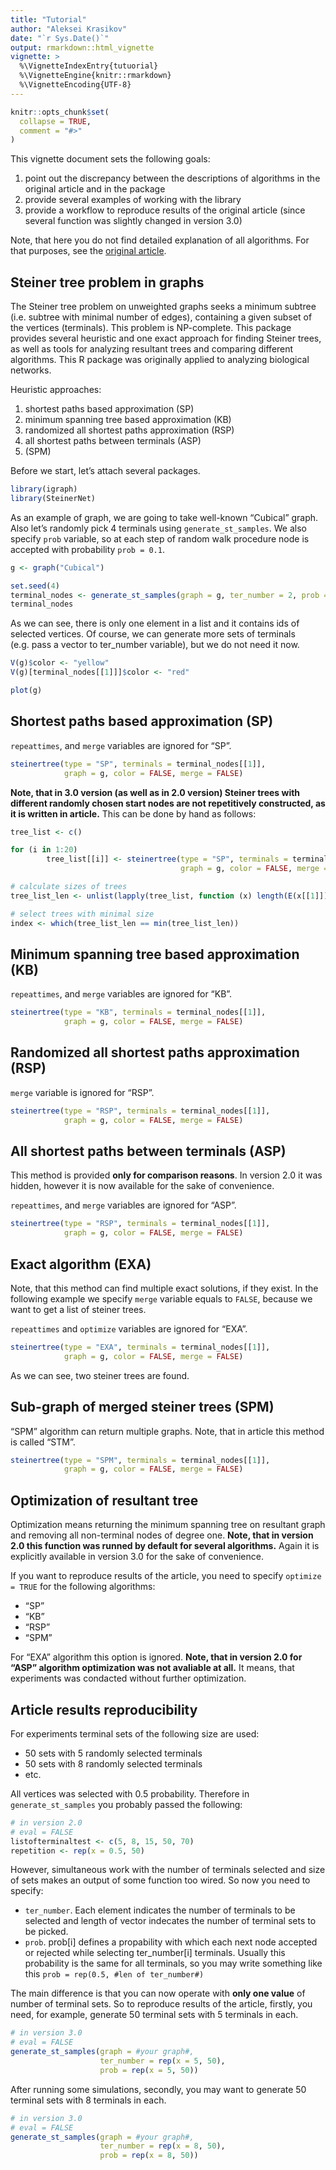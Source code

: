 ```yaml
---
title: "Tutorial"
author: "Aleksei Krasikov"
date: "`r Sys.Date()`"
output: rmarkdown::html_vignette
vignette: >
  %\VignetteIndexEntry{tutuorial}
  %\VignetteEngine{knitr::rmarkdown}
  %\VignetteEncoding{UTF-8}
---
```


```r
knitr::opts_chunk$set(
  collapse = TRUE,
  comment = "#>"
)
```

This vignette document sets the following goals:

1. point out the discrepancy between the descriptions of algorithms in the original article and in the package
2. provide several examples of working with the library
3. provide a workflow to reproduce results of the original article (since several function was slightly changed in version 3.0)

Note, that here you do not find detailed explanation of all algorithms. For that purposes, see the [original article](https://bmcbioinformatics.biomedcentral.com/articles/10.1186/1471-2105-14-144).

## Steiner tree problem in graphs

The Steiner tree problem on unweighted graphs seeks a minimum subtree (i.e. subtree with minimal number of edges), containing a given subset of the vertices (terminals). This problem is NP-complete. This package provides several heuristic and one exact approach for finding Steiner trees, as well as tools for analyzing resultant trees and comparing different algorithms. This R package was originally applied to analyzing biological networks.

Heuristic approaches:

1. shortest paths based approximation (SP)
2. minimum spanning tree based approximation (KB)
3. randomized all shortest paths approximation (RSP)
4. all shortest paths between terminals (ASP)
5. (SPM)

Before we start, let's attach several packages.

```r
library(igraph)
library(SteinerNet)
```

As an example of graph, we are going to take well-known "Cubical" graph. Also let's randomly pick 4 terminals using `generate_st_samples`. We also specify `prob` variable, so at each step of random walk procedure node is accepted with probability `prob = 0.1`.

```r
g <- graph("Cubical")

set.seed(4)
terminal_nodes <- generate_st_samples(graph = g, ter_number = 2, prob = 0.1)
terminal_nodes
```

As we can see, there is only one element in a list and it contains ids of selected vertices. Of course, we can generate more sets of terminals (e.g. pass a vector to ter_number variable), but we do not need it now.

```r
V(g)$color <- "yellow"
V(g)[terminal_nodes[[1]]]$color <- "red"

plot(g)
```


## Shortest paths based approximation (SP)

`repeattimes`, and `merge` variables are ignored for "SP". 

```r
steinertree(type = "SP", terminals = terminal_nodes[[1]],
            graph = g, color = FALSE, merge = FALSE)
```

**Note, that in 3.0 version (as well as in 2.0 version) Steiner trees with different randomly chosen start nodes are not repetitively constructed, as it is written in article.** This can be done by hand as follows:

```r
tree_list <- c()

for (i in 1:20)
        tree_list[[i]] <- steinertree(type = "SP", terminals = terminal_nodes[[1]],
                                      graph = g, color = FALSE, merge = FALSE)

# calculate sizes of trees
tree_list_len <- unlist(lapply(tree_list, function (x) length(E(x[[1]]))))

# select trees with minimal size
index <- which(tree_list_len == min(tree_list_len))
```

## Minimum spanning tree based approximation (KB)

`repeattimes`, and `merge` variables are ignored for "KB".

```r
steinertree(type = "KB", terminals = terminal_nodes[[1]],
            graph = g, color = FALSE, merge = FALSE)
```

## Randomized all shortest paths approximation (RSP)

`merge` variable is ignored for "RSP".

```r
steinertree(type = "RSP", terminals = terminal_nodes[[1]],
            graph = g, color = FALSE, merge = FALSE)
```

## All shortest paths between terminals (ASP)

This method is provided **only for comparison reasons**. In version 2.0 it was hidden, however it is now available for the sake of convenience.

`repeattimes`, and `merge` variables are ignored for "ASP".

```r
steinertree(type = "RSP", terminals = terminal_nodes[[1]],
            graph = g, color = FALSE, merge = FALSE)
```

## Exact algorithm (EXA)

Note, that this method can find multiple exact solutions, if they exist. In the following example we specify `merge` variable equals to `FALSE`, because we want to get a list of steiner trees.

`repeattimes` and `optimize` variables are ignored for "EXA".

```r
steinertree(type = "EXA", terminals = terminal_nodes[[1]],
            graph = g, color = FALSE, merge = FALSE)
```

As we can see, two steiner trees are found.

## Sub-graph of merged steiner trees (SPM)

"SPM" algorithm can return multiple graphs. Note, that in article this method is called "STM".

```r
steinertree(type = "SPM", terminals = terminal_nodes[[1]],
            graph = g, color = FALSE, merge = FALSE)
```


## Optimization of resultant tree

Optimization means returning the minimum spanning tree on resultant graph and removing all non-terminal nodes of degree one. **Note, that in version 2.0 this function was runned by default for several algorithms.** Again it is explicitly available in version 3.0 for the sake of convenience.

If you want to reproduce results of the article, you need to specify `optimize = TRUE` for the following algorithms:

* "SP"
* "KB"
* "RSP"
* "SPM"

For "EXA" algorithm this option is ignored. **Note, that in version 2.0 for "ASP" algorithm optimization was not avaliable at all.** It means, that experiments was condacted without further optimization.

## Article results reproducibility

For experiments terminal sets of the following size are used:

* 50 sets with 5 randomly selected terminals
* 50 sets with 8 randomly selected terminals
* etc.

All vertices was selected with 0.5 probability. Therefore in `generate_st_samples` you probably passed the following:

```r
# in version 2.0
# eval = FALSE
listofterminaltest <- c(5, 8, 15, 50, 70)
repetition <- rep(x = 0.5, 50)
```

However, simultaneous work with the number of terminals selected and size of sets makes an output of some function too wired. So now you need to specify:

* `ter_number`. Each element indicates the number of terminals to be selected and length of vector indecates the number of terminal sets to be picked.
* `prob`. prob[i] defines a propability with which each next node accepted or rejected while selecting ter_number[i] terminals. Usually this probability is the same for all terminals, so you may write something like this `prob = rep(0.5, #len of ter_number#)`

The main difference is that you can now operate with **only one value** of number of terminal sets. So to reproduce results of the article, firstly, you need, for example, generate 50 terminal sets with 5 terminals in each.

```r
# in version 3.0
# eval = FALSE
generate_st_samples(graph = #your graph#,
                    ter_number = rep(x = 5, 50),
                    prob = rep(x = 5, 50))
```

After running some simulations, secondly, you may want to generate 50 terminal sets with 8 terminals in each.

```r
# in version 3.0
# eval = FALSE
generate_st_samples(graph = #your graph#,
                    ter_number = rep(x = 8, 50),
                    prob = rep(x = 8, 50))
```
